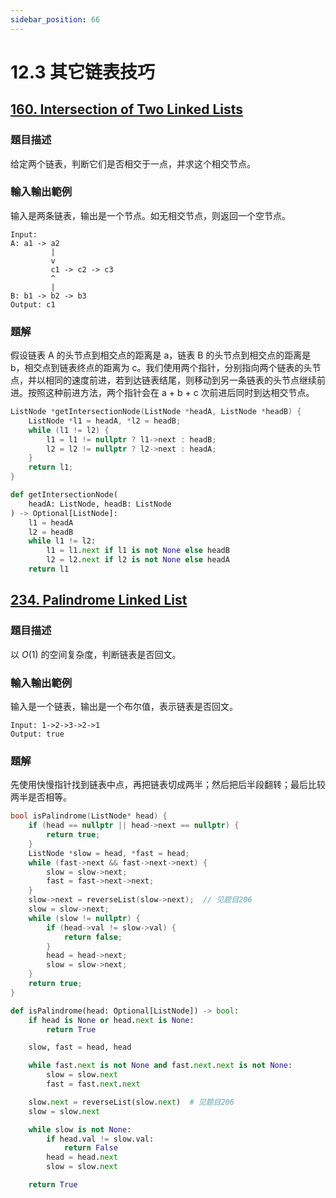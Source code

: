 ```yaml
---
sidebar_position: 66
---
```


# 12.3 其它链表技巧

## [160. Intersection of Two Linked Lists](https://leetcode.com/problems/intersection-of-two-linked-lists/)

### 題目描述

给定两个链表，判断它们是否相交于一点，并求这个相交节点。

### 輸入輸出範例

输入是两条链表，输出是一个节点。如无相交节点，则返回一个空节点。

```
Input:
A: a1 -> a2
         |
         v
         c1 -> c2 -> c3
         ^
         |
B: b1 -> b2 -> b3
Output: c1
```

### 題解

假设链表 A 的头节点到相交点的距离是 a，链表 B 的头节点到相交点的距离是 b，相交点到链表终点的距离为 c。我们使用两个指针，分别指向两个链表的头节点，并以相同的速度前进，若到达链表结尾，则移动到另一条链表的头节点继续前进。按照这种前进方法，两个指针会在 a + b + c 次前进后同时到达相交节点。

<Tabs>
<TabItem value="cpp" label="C++">

```cpp
ListNode *getIntersectionNode(ListNode *headA, ListNode *headB) {
    ListNode *l1 = headA, *l2 = headB;
    while (l1 != l2) {
        l1 = l1 != nullptr ? l1->next : headB;
        l2 = l2 != nullptr ? l2->next : headA;
    }
    return l1;
}
```

</TabItem>
<TabItem value="py" label="Python">

```py
def getIntersectionNode(
    headA: ListNode, headB: ListNode
) -> Optional[ListNode]:
    l1 = headA
    l2 = headB    
    while l1 != l2:
        l1 = l1.next if l1 is not None else headB
        l2 = l2.next if l2 is not None else headA    
    return l1
```

</TabItem>

</Tabs>

## [234. Palindrome Linked List](https://leetcode.com/problems/palindrome-linked-list/)

### 題目描述

以 $O(1)$ 的空间复杂度，判断链表是否回文。

### 輸入輸出範例

输入是一个链表，输出是一个布尔值，表示链表是否回文。

```
Input: 1->2->3->2->1
Output: true
```

### 題解

先使用快慢指针找到链表中点，再把链表切成两半；然后把后半段翻转；最后比较两半是否相等。

<Tabs>
<TabItem value="cpp" label="C++">

```cpp
bool isPalindrome(ListNode* head) {
    if (head == nullptr || head->next == nullptr) {
        return true;
    }
    ListNode *slow = head, *fast = head;
    while (fast->next && fast->next->next) {
        slow = slow->next;
        fast = fast->next->next;
    }
    slow->next = reverseList(slow->next);  // 见题目206
    slow = slow->next;
    while (slow != nullptr) {
        if (head->val != slow->val) {
            return false;
        }
        head = head->next;
        slow = slow->next;
    }
    return true;
}
```

</TabItem>
<TabItem value="py" label="Python">

```py
def isPalindrome(head: Optional[ListNode]) -> bool:
    if head is None or head.next is None:
        return True

    slow, fast = head, head

    while fast.next is not None and fast.next.next is not None:
        slow = slow.next
        fast = fast.next.next

    slow.next = reverseList(slow.next)  # 见题目206
    slow = slow.next

    while slow is not None:
        if head.val != slow.val:
            return False
        head = head.next
        slow = slow.next

    return True

```

</TabItem>

</Tabs>